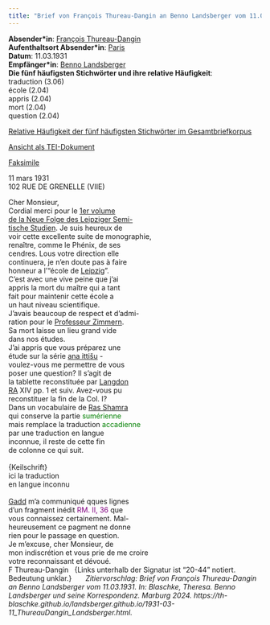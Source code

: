 ```yaml
---
title: "Brief von François Thureau-Dangin an Benno Landsberger vom 11.03.1931"
---
```


**Absender\*in**: [François Thureau-Dangin](https://www.wikidata.org/wiki/Q1352388)   
**Aufenthaltsort Absender\*in**: [Paris](https://www.geonames.org/2968815/)  
**Datum**: 11.03.1931  
**Empfänger\*in**: [Benno Landsberger](http://www.wikidata.org/entity/Q67592)  
**Die fünf häufigsten Stichwörter und ihre relative Häufigkeit**:  
traduction (3.06)  
école (2.04)  
appris (2.04)  
mort (2.04)  
question (2.04)  

[Relative Häufigkeit der fünf häufigsten Stichwörter im Gesamtbriefkorpus](1931-03-11_ThureauDangin_Landsberger_wordfrequency.qmd){target="_blank"}
 
[Ansicht als TEI-Dokument](files/letters/tei/1931-03-11_ThureauDangin_Landsberger.xml){target="_blank"}    

[Faksimile](files/letters/pdf/1931-03-11_ThureauDangin_Landsberger.pdf){target="_blank"}


11 mars 1931  
102 RUE DE GRENELLE (VIIE)  

Cher Monsieur,<br/>
Cordial merci pour le [1er volume\
de la Neue Folge des Leipziger Semi-\
tische Studien](https://d-nb.info/570158052). Je suis heureux de<br/>
voir cette excellente suite de monographie,<br/>
renaître, comme le Phénix, de ses<br/>
cendres. Lous votre direction elle<br/>
continuera, je n'en doute pas à faire<br/>
honneur a l'"école de [Leipzig](https://www.geonames.org/2879137/kreisfreie-stadt-leipzig.html)".<br/>
C’est avec une vive peine que j’ai<br/>
appris la mort du maître qui a tant<br/>
fait pour maintenir cette école a<br/>
un haut niveau scientifique.<br/>
J'avais beaucoup de respect et d'admi-<br/>
ration pour le [Professeur Zimmern](https://www.wikidata.org/wiki/Q115000).<br/>
Sa mort laisse un lieu grand vide<br/>
dans nos études.<br/>
J'ai appris que vous préparez une<br/>
étude sur la série [ana ittišu](https://d-nb.info/992536693) -<br/>
voulez-vous me permettre de vous<br/>
poser une question? Il s'agit de<br/>
la tablette reconstituée par [Langdon](https://www.wikidata.org/wiki/Q4285160)<br/>
[RA](https://www.wikidata.org/wiki/Q15762062) XIV pp. 1 et suiv. Avez-vous pu<br/>
reconstituer la fin de la Col. I?<br/>
Dans un vocabulaire de [Ras Shamra](https://pleiades.stoa.org/places/668295)<br/>
qui conserve la partie <span style="color:green;">sumérienne</span><br/>
mais remplace la traduction <span style="color:green;">accadienne</span><br/>
par une traduction en langue<br/>
inconnue, il reste de cette fin<br/>
de colonne ce qui suit.<br/>
<br/>
{Keilschrift}<br/>
ici la traduction<br/>
en langue inconnu<br/>
<br/>
[Gadd](https://www.wikidata.org/wiki/Q52150040) m'a communiqué qques lignes<br/>
d'un fragment inédit <span style="color:purple;">RM. II, 36</span> que<br/>
vous connaissez certainement. Mal-<br/>
heureusement ce pagment ne donne<br/>
rien pour le passage en question.<br/>
Je m'excuse, cher Monsieur, de<br/>
mon indiscrétion et vous prie de me croire<br/>
votre reconnaissant et dévoué.<br/>
F Thureau-Dangin
&nbsp;
{Links unterhalb der Signatur ist "20-44" notiert. Bedeutung unklar.}
&nbsp;
&nbsp;
&nbsp;
*Zitiervorschlag: Brief von François Thureau-Dangin an Benno Landsberger vom 11.03.1931. In: Blaschke, Theresa. Benno Landsberger und seine Korrespondenz. Marburg 2024. https://th-blaschke.github.io/landsberger.github.io/1931-03-11_ThureauDangin_Landsberger.html.*